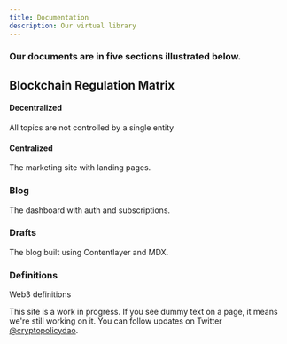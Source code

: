 ```yaml
---
title: Documentation
description: Our virtual library
---
```


### Our documents are in five sections illustrated below.

<div className="grid sm:grid-cols-1 gap-4 mt-6">
<Card>

## Blockchain Regulation Matrix

<Card href="/docs/documentation">

#### Decentralized

All topics are not controlled by a single entity

</Card>

<Card href="/docs/centralized" >

#### Centralized

The marketing site with landing pages.

</Card>
</Card>
</div>
<div className="grid sm:grid-cols-2 gap-4 mt-6">
<Card href="/docs/blog ">

### Blog

The dashboard with auth and subscriptions.

</Card>

<Card href="/docs/drafts" >

### Drafts

The blog built using Contentlayer and MDX.

</Card>

<Card href="/docs/definitions" >

### Definitions

Web3 definitions

</Card>
</div>

<Callout>

This site is a work in progress. If you see dummy text on a page, it means we're still working on it. You can follow updates on Twitter [@cryptopolicydao](https://twitter.com/cryptopolicydao).

</Callout>
